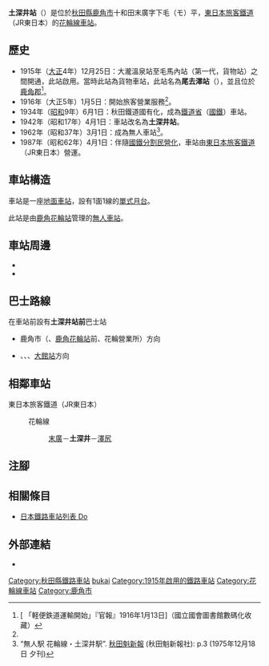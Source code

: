 {{NoteTA
|T=zh-hans:土深井站;zh-hk:土深井站;zh-tw:土深井車站;
|1=zh-hans:土深井站;zh-hk:土深井站;zh-tw:土深井車站;
}}
{{Infobox station
|公司色 = green
|站名 = 土深井站*
|圖片 = Dobukai-Sta01.JPG
|pxl = 
|圖片說明 = 月台
|日文原名 = 土深井
|平假名 = どぶかい
|羅馬拼音 = Dobukai
|副站名 = 
|電報略號 = トカ
|所在地 = {{JPN}}[[秋田縣|秋田縣]][[鹿角市|鹿角市]]十和田末廣字下毛（モ）平
|座標 = {{coord|40|13|20.88|N|140|42|46.38|E|type:railwaystation_region:JP-24|display=inline,title}}
|車站構造 = [[地面車站|地面車站]]
|月台配置 = 1面1線
|啟用年月日 = 1915年（[[大正|大正]]4年）12月25日
|廢站年月日 = 
|乘客人數 = 
|上下車人次 = 
|統計年度 = 
|轉車 = 
|全寬備註 = [[無人車站|無人車站]]<br/>* 在1942年前，車站曾經名為尾去澤站。
|adjacent = {{Adjacent stations|system=東日本旅客鐵道|line=花輪線|left=末廣|right=澤尻|note-left=2.4km|note-mid=距離[[好摩站|好摩]]84.6km|note-right=2.0km}}
}}
'''土深井站'''（{{jpn|j=土深井駅|hg=どぶかいえき|rm=Dobukai eki|f=y}}）是位於[[秋田縣|秋田縣]][[鹿角市|鹿角市]]十和田末廣字下毛（モ）平，[[東日本旅客鐵道|東日本旅客鐵道]]（JR東日本）的[[花輪線|花輪線]][[鐵路車站|車站]]。

== 歷史 ==
* 1915年（[[大正|大正]]4年）12月25日：{{Translink|ja|秋田鉄道|秋田鐵道}}大瀧溫泉站至毛馬內站（第一代，貨物站）之間開通，此站啟用。當時此站為貨物車站，此站名為'''尾去澤站'''（{{jpn|j=尾去沢駅|hg=おさりざわえき}}），並且位於[[鹿角郡|鹿角郡]]{{Translink|ja|錦木村}}<ref name="kamo">[{{NDLDC|2953142/6}} 「軽便鉄道運輸開始」『官報』1916年1月13日]（國立國會圖書館數碼化收藏）</ref>。
* 1916年（大正5年）1月5日：開始旅客營業服務<ref name="kamo"/>。
* 1934年（[[昭和|昭和]]9年）6月1日：秋田鐵道國有化，成為[[鐵道省_(日本)|鐵道省]]（[[日本國有鐵道|國鐵]]）車站。
* 1942年（昭和17年）4月1日：車站改名為'''土深井站'''。
* 1962年（昭和37年）3月1日：成為無人車站<ref>“無人駅 花輪線・土深井駅”. [[秋田魁新報|秋田魁新報]] (秋田魁新報社): p.3 (1975年12月18日 夕刊)</ref>。
* 1987年（昭和62年）4月1日：伴隨[[國鐵分割民營化|國鐵分割民營化]]，車站由[[東日本旅客鐵道|東日本旅客鐵道]]（JR東日本）營運。

== 車站構造 ==
車站是一座[[地面車站|地面車站]]，設有1面1線的[[單式月台|單式月台]]。

此站是由[[鹿角花輪站|鹿角花輪站]]管理的[[無人車站|無人車站]]。

== 車站周邊 ==
* {{Translink|ja|国道103号|國道103號}}
* {{Translink|ja|米代川}}

== 巴士路線 ==
在車站前設有{{Translink|ja|秋北バス|秋北巴士}}'''土深井站前'''巴士站
* 鹿角市（{{Translink|ja|かづの厚生病院|鹿角厚生醫院|厚生醫院前}}、[[鹿角花輪站|鹿角花輪站]]前、花輪營業所）方向
* {{Translink|ja|秋田労災病院|秋田勞災醫院|勞災醫院前}}、{{Translink|ja|大館市立扇田病院|大館市立扇田醫院|扇田醫院前}}、{{Translink|ja|大館市立総合病院|大館市立綜合醫院|市立醫院前}}、[[大館站|大館站]]方向

== 相鄰車站 ==
; 東日本旅客鐵道（JR東日本）
: {{Color|#aa1e30|■}}花輪線
:: [[末廣站|末廣]]－'''土深井'''－[[澤尻站|澤尻]]

== 注腳 ==
{{Reflist}}

== 相關條目 ==
{{commonscat|Dobukai Station}}
* [[日本鐵路車站列表_Do|日本鐵路車站列表 Do]]

== 外部連結==
*{{外部連結/JR東日本車站|1059|土深井}}{{ja icon}}

{{花輪線}}
{{DEFAULTSORT:Dobukai}}
[[Category:秋田縣鐵路車站|Category:秋田縣鐵路車站]]
[[Category:日本鐵路車站_Do|bukai]]
[[Category:1915年啟用的鐵路車站|Category:1915年啟用的鐵路車站]]
[[Category:花輪線車站|Category:花輪線車站]]
[[Category:鹿角市|Category:鹿角市]]